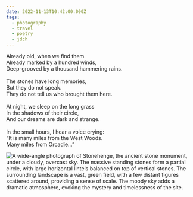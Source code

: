 ```yaml
---
date: 2022-11-13T10:42:00.000Z
tags:
  - photography
  - travel
  - poetry
  - jdch
---
```

Already old, when we find them.<br/>
Already marked by a hundred winds,<br/>
Deep-grooved by a thousand hammering rains.<br/><br/>
The stones have long memories,<br/>
But they do not speak.<br/>
They do not tell us who brought them here.<br/><br/>
At night, we sleep on the long grass<br/>
In the shadows of their circle,<br/>
And our dreams are dark and strange.<br/><br/>
In the small hours, I hear a voice crying:<br/>
“It is many miles from the West Woods.<br/>
Many miles from Orcadie…”

![A wide-angle photograph of Stonehenge, the ancient stone monument, under a cloudy, overcast sky. The massive standing stones form a partial circle, with large horizontal lintels balanced on top of vertical stones. The surrounding landscape is a vast, green field, with a few distant figures scattered around, providing a sense of scale. The moody sky adds a dramatic atmosphere, evoking the mystery and timelessness of the site.](../../assets/photos/20221113-IMG_3115.jpg)